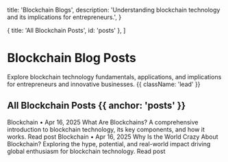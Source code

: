 
  title: 'Blockchain Blogs',
  description: 'Understanding blockchain technology and its implications for entrepreneurs.',
}

  { title: 'All Blockchain Posts', id: 'posts' },
]

<HeroPattern />

# Blockchain Blog Posts

Explore blockchain technology fundamentals, applications, and implications for entrepreneurs and innovative businesses. {{ className: 'lead' }}

## All Blockchain Posts {{ anchor: 'posts' }}

<div className="not-prose mt-4 grid grid-cols-1 gap-8 border-t border-zinc-900/5 pt-10 dark:border-white/5 sm:grid-cols-2 xl:grid-cols-4">
  <Card href="/blogs/blockchain/what-are-blockchains">
    <Card.Eyebrow>Blockchain • Apr 16, 2025</Card.Eyebrow>
    <Card.Title>What Are Blockchains?</Card.Title>
    <Card.Description>
      A comprehensive introduction to blockchain technology, its key components, and how it works.
    </Card.Description>
    <Card.Cta>Read post</Card.Cta>
  </Card>
  <Card href="/blogs/blockchain/blockchain-mania">
    <Card.Eyebrow>Blockchain • Apr 16, 2025</Card.Eyebrow>
    <Card.Title>Why Is the World Crazy About Blockchain?</Card.Title>
    <Card.Description>
      Exploring the hype, potential, and real-world impact driving global enthusiasm for blockchain technology.
    </Card.Description>
    <Card.Cta>Read post</Card.Cta>
  </Card>
</div>